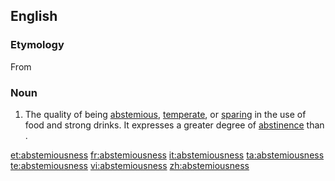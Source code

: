 ==English==

===Etymology===
From {{suffix|abstemious|ness}}

===Noun===
{{en-noun|-}}

#The quality of being [[abstemious]], [[temperate]], or [[sparing]] in the use of food and strong drinks. It expresses a greater degree of [[abstinence]] than {{term|temperance}}.

[[et:abstemiousness]]
[[fr:abstemiousness]]
[[it:abstemiousness]]
[[ta:abstemiousness]]
[[te:abstemiousness]]
[[vi:abstemiousness]]
[[zh:abstemiousness]]